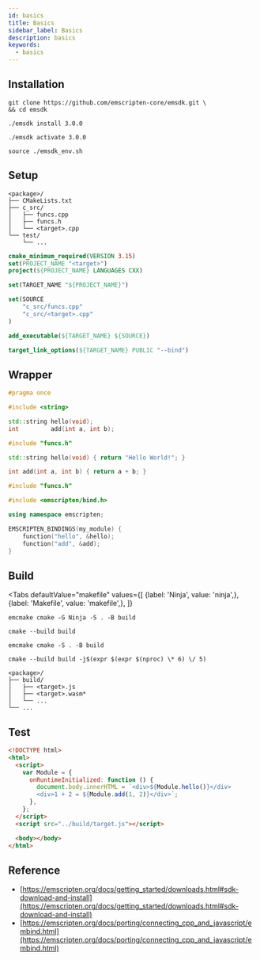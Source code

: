 ```yaml
---
id: basics
title: Basics
sidebar_label: Basics
description: basics
keywords:
  - basics
---
```



## Installation

```shell
git clone https://github.com/emscripten-core/emsdk.git \
&& cd emsdk
```

```shell
./emsdk install 3.0.0
```

```shell
./emsdk activate 3.0.0
```

```shell
source ./emsdk_env.sh
```

## Setup

```shell
<package>/
├── CMakeLists.txt
├── c_src/
│   ├── funcs.cpp
│   ├── funcs.h
│   └── <target>.cpp
└── test/
    └── ...
```

```cmake title="CMakeLists.txt"
cmake_minimum_required(VERSION 3.15)
set(PROJECT_NAME "<target>")
project(${PROJECT_NAME} LANGUAGES CXX)

set(TARGET_NAME "${PROJECT_NAME}")

set(SOURCE
    "c_src/funcs.cpp"
    "c_src/<target>.cpp"
)

add_executable(${TARGET_NAME} ${SOURCE})

target_link_options(${TARGET_NAME} PUBLIC "--bind")
```

## Wrapper

```cpp title="c_src/funcs.h"
#pragma once

#include <string>

std::string hello(void);
int         add(int a, int b);
```

```cpp title="c_src/funcs.cpp"
#include "funcs.h"

std::string hello(void) { return "Hello World!"; }

int add(int a, int b) { return a + b; }
```

```cpp title="c_src/<target>.cpp"
#include "funcs.h"

#include <emscripten/bind.h>

using namespace emscripten;

EMSCRIPTEN_BINDINGS(my_module) {
    function("hello", &hello);
    function("add", &add);
}
```

## Build

<Tabs
    defaultValue="makefile"
    values={[
        {label: 'Ninja', value: 'ninja',},
        {label: 'Makefile', value: 'makefile',},
    ]}
>

<TabItem value="ninja">

```shell
emcmake cmake -G Ninja -S . -B build
```

```shell
cmake --build build
```

</TabItem>

<TabItem value="makefile">

```shell
emcmake cmake -S . -B build
```

```shell
cmake --build build -j$(expr $(expr $(nproc) \* 6) \/ 5)
```

</TabItem>

</Tabs>

```shell
<package>/
├── build/
│   ├── <target>.js
│   ├── <target>.wasm*
│   └── ...
└── ...
```

## Test

```html title="test/test.html"
<!DOCTYPE html>
<html>
  <script>
    var Module = {
      onRuntimeInitialized: function () {
        document.body.innerHTML = `<div>${Module.hello()}</div>
        <div>1 + 2 = ${Module.add(1, 2)}</div>`;
      },
    };
  </script>
  <script src="../build/target.js"></script>

  <body></body>
</html>
```

## Reference

- [https://emscripten.org/docs/getting_started/downloads.html#sdk-download-and-install](https://emscripten.org/docs/getting_started/downloads.html#sdk-download-and-install)
- [https://emscripten.org/docs/porting/connecting_cpp_and_javascript/embind.html](https://emscripten.org/docs/porting/connecting_cpp_and_javascript/embind.html)

